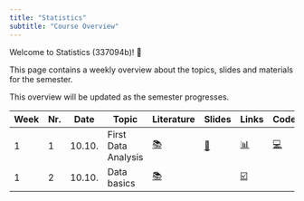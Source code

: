 ```yaml
---
title: "Statistics"
subtitle: "Course Overview"
---
```


Welcome to Statistics (337094b)! 👋  

This page contains a weekly overview about the topics, slides and materials for the semester.

:::{.callout-note}
This overview will be updated as the semester progresses.
:::



|	Week	|	Nr.	|	Date	|	Topic	|	Literature	|		Slides		|	Links	|	Code	|	Miro	|	
|	---	|	---	|	---	|	---	|	---	|		---		|	---	|	---	|	---	|	
|	1	|	1	|	10.10.	|	First Data Analysis	|	[📚](https://openintro-ims.netlify.app/data-hello.html#case-study-stents-strokes)	|	[📑](https://docs.google.com/presentation/d/1YXoCWZv37c3u_cMBc3o2_IG_atDlGdLhCwin_Rciwck/export/pdf)	|	[📊](https://docs.google.com/spreadsheets/d/1QO0UfC43YwJ0YIg5LWaYkVUX-qGh93wZZ6JLyHa3_bg/edit?usp=sharing)	|	[💻](https://colab.research.google.com/github/kirenz/lab-ims/blob/main/ae/1_netflix.ipynb)	|		|	
|	1	|	2	|	10.10.	|	Data basics	|	[📚](https://openintro-ims.netlify.app/data-hello.html#data-basics)	|	<!--	[📑](https://docs.google.com/presentation/d/1IlR_HTTNE865xiT3GlXD5_RNZDMMtlbNKRftLXPPmsw/export/pdf)	-->	|	[☑️](https://forms.gle/EJT7mcYgPi8drKgR9)	|		|	[📝](https://miro.com/app/board/uXjVNcvAY24=/?share_link_id=542822806505)	|	
